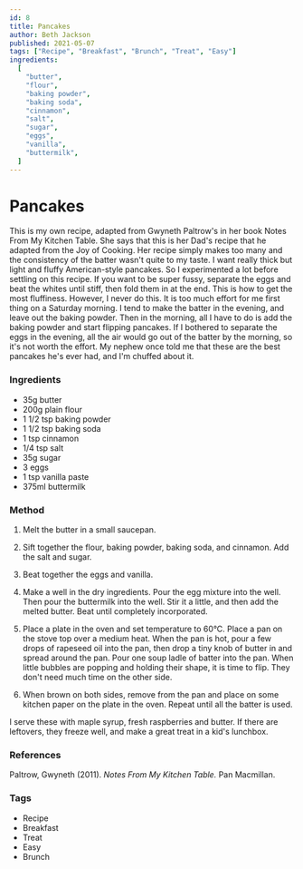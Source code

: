```yaml
---
id: 8
title: Pancakes
author: Beth Jackson
published: 2021-05-07
tags: ["Recipe", "Breakfast", "Brunch", "Treat", "Easy"]
ingredients:
  [
    "butter",
    "flour",
    "baking powder",
    "baking soda",
    "cinnamon",
    "salt",
    "sugar",
    "eggs",
    "vanilla",
    "buttermilk",
  ]
---
```


# Pancakes

<BlogTextWrapper>

This is my own recipe, adapted from Gwyneth Paltrow's in her book Notes From My Kitchen Table. She says that this is her Dad's recipe that he adapted from the Joy of Cooking. Her recipe simply makes too many and the consistency of the batter wasn't quite to my taste. I want really thick but light and fluffy American-style pancakes. So I experimented a lot before settling on this recipe. If you want to be super fussy, separate the eggs and beat the whites until stiff, then fold them in at the end. This is how to get the most fluffiness. However, I never do this. It is too much effort for me first thing on a Saturday morning. I tend to make the batter in the evening, and leave out the baking powder. Then in the morning, all I have to do is add the baking powder and start flipping pancakes. If I bothered to separate the eggs in the evening, all the air would go out of the batter by the morning, so it's not worth the effort. My nephew once told me that these are the best pancakes he's ever had, and I'm chuffed about it.

</BlogTextWrapper>

<BlogTextWrapper>

### Ingredients

- 35g butter
- 200g plain flour
- 1 1/2 tsp baking powder
- 1 1/2 tsp baking soda
- 1 tsp cinnamon
- 1/4 tsp salt
- 35g sugar
- 3 eggs
- 1 tsp vanilla paste
- 375ml buttermilk

</BlogTextWrapper>

<BlogTextWrapper>

### Method

1. Melt the butter in a small saucepan.

2. Sift together the flour, baking powder, baking soda, and cinnamon. Add the salt and sugar.

3. Beat together the eggs and vanilla.

4. Make a well in the dry ingredients. Pour the egg mixture into the well. Then pour the buttermilk into the well. Stir it a little, and then add the melted butter. Beat until completely incorporated.

5. Place a plate in the oven and set temperature to 60°C. Place a pan on the stove top over a medium heat. When the pan is hot, pour a few drops of rapeseed oil into the pan, then drop a tiny knob of butter in and spread around the pan. Pour one soup ladle of batter into the pan. When little bubbles are popping and holding their shape, it is time to flip. They don't need much time on the other side.

6. When brown on both sides, remove from the pan and place on some kitchen paper on the plate in the oven. Repeat until all the batter is used.

I serve these with maple syrup, fresh raspberries and butter. If there are leftovers, they freeze well, and make a great treat in a kid's lunchbox.

</BlogTextWrapper>

<BlogTextWrapper>

### References

Paltrow, Gwyneth (2011). _Notes From My Kitchen Table._ Pan Macmillan.

</BlogTextWrapper>

<BlogTextWrapper>

### Tags

- Recipe
- Breakfast
- Treat
- Easy
- Brunch

</BlogTextWrapper>
